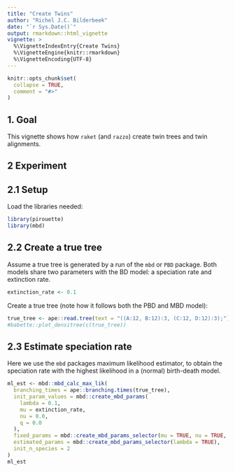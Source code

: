 ```yaml
---
title: "Create Twins"
author: "Richel J.C. Bilderbeek"
date: "`r Sys.Date()`"
output: rmarkdown::html_vignette
vignette: >
  %\VignetteIndexEntry{Create Twins}
  %\VignetteEngine{knitr::rmarkdown}
  %\VignetteEncoding{UTF-8}
---
```


```r
knitr::opts_chunk$set(
  collapse = TRUE,
  comment = "#>"
)
```

## 1. Goal

This vignette shows how `raket` (and `razzo`) 
create twin trees and twin alignments.

## 2 Experiment

## 2.1 Setup

Load the libraries needed:

```r
library(pirouette)
library(mbd)
```

## 2.2 Create a true tree

Assume a true tree is generated by a run of the `mbd` or `PBD` package.
Both models share two parameters with the BD model: a speciation 
rate and extinction rate.

```r
extinction_rate <- 0.1
```

Create a true tree (note how it follows both the PBD and MBD model):

```r
true_tree <- ape::read.tree(text = "((A:12, B:12):3, (C:12, D:12):3);")
#babette::plot_densitree(c(true_tree))
```

## 2.3 Estimate speciation rate

Here we use the `mbd` packages maximum likelihood estimator,
to obtain the speciation rate with the highest likelihood in a
(normal) birth-death model. 

```r
ml_est <- mbd::mbd_calc_max_lik(
  branching_times = ape::branching.times(true_tree),
  init_param_values = mbd::create_mbd_params(
    lambda = 0.1, 
    mu = extinction_rate, 
    nu = 0.0, 
    q = 0.0
  ),
  fixed_params = mbd::create_mbd_params_selector(mu = TRUE, nu = TRUE, q = TRUE),
  estimated_params = mbd::create_mbd_params_selector(lambda = TRUE),
  init_n_species = 2
)
ml_est
```

